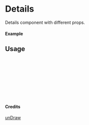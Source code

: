 
<Meta of={Details} title="unDraw/Details" />

# Details

Details component with different props.

#### Example

<Canvas of={Details.Primary} />

## Usage

```ts
import { Details } from "yadl-ui";

const Example = () => {
  return (
      <Details />
  );
};

export default Example;
```

#### Credits
[unDraw](https://undraw.co/illustrations)
